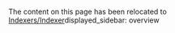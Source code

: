 The content on this page has been relocated to [Indexers/Indexer](/evm/indexers/indexer)displayed_sidebar: overview
